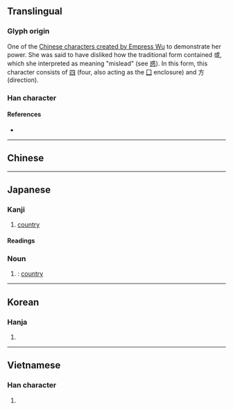 {{also|國|国}}
{{character info}}
==Translingual==

===Glyph origin===
One of the [[Wikipedia:Chinese characters of Empress Wu|Chinese characters created by Empress Wu]] to demonstrate her power. She was said to have disliked how the traditional form contained 或, which she interpreted as meaning "mislead" (see [[惑]]). In this form, this character consists of [[四]] (four, also acting as the [[Index:Chinese radical/囗|囗]] enclosure) and 方 (direction).

===Han character===
{{Han char|rn=31|rad=囗|as=06|sn=9|four=|canj=WCYS|ids=⿴四方}}

====References====
* {{Han ref|kx=0218.110|dkj=04759|dj=0446.130|hdz=10718.080|uh=5700|ud=22272}}

----

==Chinese==
{{zh-see|國|v}}

----

==Japanese==

===Kanji===
{{ja-kanji|rs=囗06}}

# [[country]]

====Readings====
{{ja-readings
|goon=こく
|kanon=こく
|kun=くに-}}

===Noun===
{{ja-kanjitab|くに|yomi=kun}}
{{ja-noun|くに}}

# {{alternative form of|ja|国}}: [[country]]

----

==Korean==

===Hanja===
{{ko-hanja|hangeul=국|rv=guk|mr=kuk}}

# {{rfdef|ko|sort=囗06}}

----

==Vietnamese==

===Han character===
{{vi-hantu|[[hữu]]|rs=囗06}}

# {{rfdef|vi|sort=囗06}}
